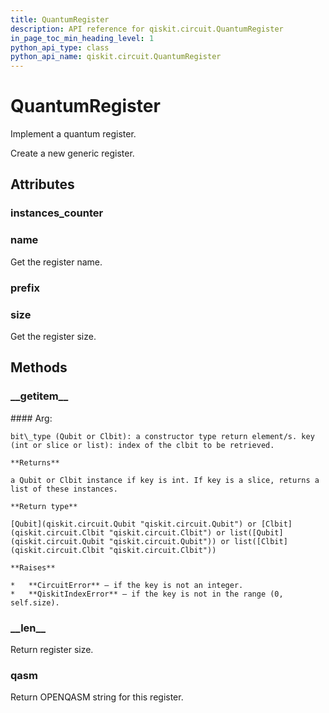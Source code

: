 ```yaml
---
title: QuantumRegister
description: API reference for qiskit.circuit.QuantumRegister
in_page_toc_min_heading_level: 1
python_api_type: class
python_api_name: qiskit.circuit.QuantumRegister
---
```


# QuantumRegister

<Class id="qiskit.circuit.QuantumRegister" isDedicatedPage={true} github="https://github.com/qiskit/qiskit/tree/stable/0.14/qiskit/circuit/quantumregister.py" signature="QuantumRegister(size, name=None)">
  Implement a quantum register.

  Create a new generic register.

  ## Attributes

  ### instances\_counter

  <Attribute id="qiskit.circuit.QuantumRegister.instances_counter" attributeValue="count(0)" />

  ### name

  <Attribute id="qiskit.circuit.QuantumRegister.name">
    Get the register name.
  </Attribute>

  ### prefix

  <Attribute id="qiskit.circuit.QuantumRegister.prefix" attributeValue="'q'" />

  ### size

  <Attribute id="qiskit.circuit.QuantumRegister.size">
    Get the register size.
  </Attribute>

  ## Methods

  ### \_\_getitem\_\_

  <Function id="qiskit.circuit.QuantumRegister.__getitem__" signature="QuantumRegister.__getitem__(key)">
    #### Arg:

    bit\_type (Qubit or Clbit): a constructor type return element/s. key (int or slice or list): index of the clbit to be retrieved.

    **Returns**

    a Qubit or Clbit instance if key is int. If key is a slice, returns a list of these instances.

    **Return type**

    [Qubit](qiskit.circuit.Qubit "qiskit.circuit.Qubit") or [Clbit](qiskit.circuit.Clbit "qiskit.circuit.Clbit") or list([Qubit](qiskit.circuit.Qubit "qiskit.circuit.Qubit")) or list([Clbit](qiskit.circuit.Clbit "qiskit.circuit.Clbit"))

    **Raises**

    *   **CircuitError** – if the key is not an integer.
    *   **QiskitIndexError** – if the key is not in the range (0, self.size).
  </Function>

  ### \_\_len\_\_

  <Function id="qiskit.circuit.QuantumRegister.__len__" signature="QuantumRegister.__len__()">
    Return register size.
  </Function>

  ### qasm

  <Function id="qiskit.circuit.QuantumRegister.qasm" signature="QuantumRegister.qasm()">
    Return OPENQASM string for this register.
  </Function>
</Class>

